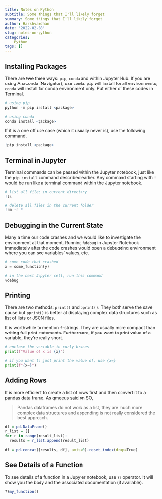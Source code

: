 ```yaml
---
title: Notes on Python
subtitle: Some things that I'll likely forget
summary: Some things that I'll likely forget
author: Harshvardhan
date: '2022-02-08'
slug: notes-on-python
categories:
  - Python
tags: []
---
```


## Installing Packages

There are ~~two~~ three ways: `pip`, `conda` and within Jupyter Hub. If you are using Anaconda (Navigator), use `conda`. `pip` will install for all environments; `conda` will install for conda environment only. Put either of these codes in Terminal.

```r
# using pip
python -m pip install <package>

# using conda
conda install <package>
```

If it is a one off use case (which it usually never is), use the following command.

```r
!pip install <package>
```

## Terminal in Jupyter

Terminal commands can be passed within the Jupyter notebook, just like the `pip install` command described earlier. Any command starting with `!` would be run like a terminal command within the Jupyter notebook.

```r
# list all files in current directory
!ls

# delete all files in the current folder
!rm -r *
```

## Debugging in the Current State

Many a time our code crashes and we would like to investigate the environment at that moment. Running `%debug` in Jupyter Notebook immediately after the code crashes would open a debugging environment where you can see variables' values, etc.

```python
# some code that crashed
x = some_function(y)

# in the next Jupyter cell, run this command
%debug
```

## Printing

There are two methods: `print()` and `pprint()`. They both serve the save cause but `pprint()` is better at displaying complex data structures such as list of lists or JSON files.

It is worthwhile to mention `f`-strings. They are usually more compact than writing full print statements. Furthermore, if you want to print value of a variable, they're really short.

```python
# enclose the variable in curly braces
print(f"Value of x is {x}")

# if you want to just print the value of, use {x=}
print(f"{x=}")
```

## Adding Rows

It is more efficient to create a list of rows first and then convert it to a pandas data frame. As qmeeus [said](https://stackoverflow.com/questions/55967976/python-panda-append-dataframe-in-loop?noredirect=1&lq=1) on SO,

> Pandas dataframes do not work as a list, they are much more complex data structures and appending is not really considered the best approach.

```r
df = pd.DataFrame()
r_list = []
for r in range(result_list):
  results = r_list.append(result_list)
  
df = pd.concat([results, df], axis=0).reset_index(drop=True)
```

## See Details of a Function

To see details of a function in a Jupyter notebook, use `??` operator. It will show you the body and the associated documentation (if available).

```r
??my_function()
```
